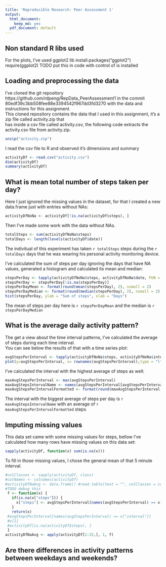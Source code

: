 ```yaml
---
title: 'Reproducible Research: Peer Assessment 1'
output:
  html_document:
    keep_md: yes
  pdf_document: default
---
```


## Non standard R libs used
For the plots, I've used ggplot2 lib install.packages("ggplot2")
require(ggplot2)
TODO put this in code with control of is installed


## Loading and preprocessing the data
I've cloned the git repository https://github.com/rdpeng/RepData_PeerAssessment1 in the commit   80edf39c3bb508fee88e3394542f967dd3fd3270 with the data and instructions for this assignment.    
This cloned repository contains the data that I used in this assignment, it's a zip file called activity.zip that  
has inside a csv file called activity.csv, the following code extracts the activity.csv file from activity.zip.
```r
unzip("activity.zip")
```

I read the csv file to R and observed it's dimensions and summary

```r
activityDf <- read.csv("activity.csv")
dim(activityDf)
summary(activityDf)
```


## What is mean total number of steps taken per day?
Here I just ignored the missing values in the dataset, for that I created a new data.frame just with entries without NAs:  
```r
activityDfNoNa <- activityDf[!is.na(activityDf$steps), ]
```
Then I've made some work with the data without NAs.
```r
totalSteps <- sum(activityDfNoNa$steps)
totalDays <- length(levels(activityDf$date))
```
The indivitual of this experiment has taken `r totalSteps` steps during the `r totalDays` days that he was wearing his personal activity monitoring device.

I've calculated the sum of steps per day ignoring the days that have NA values, generated a histogram and calculated its mean and median:
```r
stepsPerDay <- tapply(activityDfNoNa$steps, activityDfNoNa$date, FUN = sum)
stepsPerDay <- stepsPerDay[!is.na(stepsPerDay)]
stepsPerDayMean <- format(round(mean(stepsPerDay), 2), nsmall = 2)
stepsPerDayMedian <- format(round(median(stepsPerDay), 2), nsmall = 2)
hist(stepsPerDay, ylab = "Sum of steps", xlab = "Days")
```


The mean of steps per day here is `r stepsPerDayMean` and the median is `r stepsPerDayMedian`

## What is the average daily activity pattern?
The get a view about the time interval patterns, I've calculated the average of steps during each time interval.  
You can see below the results of that with a time series plot:
```r
avgStepsPerInterval <- tapply(activityDfNoNa$steps, activityDfNoNa$interval, FUN = mean)
plot(y=avgStepsPerInterval, x= rownames(avgStepsPerInterval),type = "l", ylab = "Average Steps per Interval", xlab="5 min interval")
```

I've calculated the interval with the highest average of steps as well:
```r
maxAvgStepsPerInterval <- max(avgStepsPerInterval)
maxAvgStepsIntervalName <- names(avgStepsPerInterval[avgStepsPerInterval == maxAvgStepsPerInterval])
maxAvgStepsPerIntervalFormatted <- format(round(maxAvgStepsPerInterval, 2), nsmall = 2)
```
The interval with the biggest average of steps per day is `r maxAvgStepsIntervalName` with an average of `r maxAvgStepsPerIntervalFormatted` steps


## Imputing missing values
This data set came with some missing values for steps, bellow I've calculated how many rows have missing values on this data set:
```r
sapply(activityDf, function(x) sum(is.na(x)))
```

To fill in those missing values, I chose the general mean of that 5 minute interval.
```r
#colClasses <- sapply(activityDf, class)
#colNames <- colnames(activityDf)
#activityDfNaAvg <- data.frame() #read.table(text = "", colClasses = colClasses, col.names = colNames) 
#TODO debug this
 f <- function(x) {
   if(is.na(x["steps"])) {
     x["steps"] <- avgStepsPerInterval[names(avgStepsPerInterval) == x["interval"]]
   } 
   return(x)
 #avgStepsPerInterval[names(avgStepsPerInterval) == x["interval"]]   
 #x[1]
 #activityDf[is.na(activityDf$steps), ]   
 }
activityDfNaAvg <- apply(activityDf[1:15,], 1, f)


```
## Are there differences in activity patterns between weekdays and weekends?
